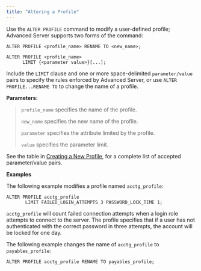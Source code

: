 ```yaml
---
title: "Altering a Profile"
---
```


<div id="altering_a_profile" class="registered_link"></div>

Use the `ALTER PROFILE` command to modify a user-defined profile; Advanced Server supports two forms of the command:

```
ALTER PROFILE <profile_name> RENAME TO <new_name>;

ALTER PROFILE <profile_name>
      LIMIT {<parameter value>}[...];
```

Include the `LIMIT` clause and one or more space-delimited `parameter/value` pairs to specify the rules enforced by Advanced Server, or use `ALTER PROFILE...RENAME TO` to change the name of a profile.

**Parameters:**

> `profile_name` specifies the name of the profile.
>
> `new_name` specifies the new name of the profile.
>
> `parameter` specifies the attribute limited by the profile.
>
> `value` specifies the parameter limit.

See the table in [Creating a New Profile](01_creating_a_new_profile/#creating_a_new_profile), for a complete list of accepted parameter/value pairs.

**Examples**

The following example modifies a profile named `acctg_profile`:

```
ALTER PROFILE acctg_profile
       LIMIT FAILED_LOGIN_ATTEMPTS 3 PASSWORD_LOCK_TIME 1;
```

`acctg_profile` will count failed connection attempts when a login role attempts to connect to the server. The profile specifies that if a user has not authenticated with the correct password in three attempts, the account will be locked for one day.

The following example changes the name of `acctg_profile` to `payables_profile`:

```
ALTER PROFILE acctg_profile RENAME TO payables_profile;
```
